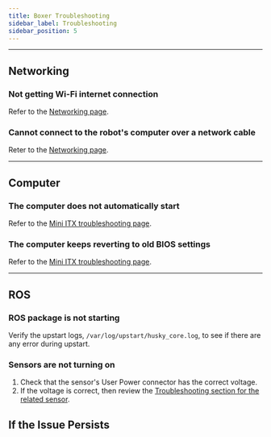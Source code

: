 ```yaml
---
title: Boxer Troubleshooting
sidebar_label: Troubleshooting
sidebar_position: 5
---
```



<ComponentIntroductionBoxer />

<ComponentSupportIntroduction />

---

## Networking

### Not getting Wi-Fi internet connection

Refer to the [Networking page](../../../ros/networking).

### Cannot connect to the robot's computer over a network cable

Reter to the [Networking page](../../../ros/networking).

---

## Computer

### The computer does not automatically start

Refer to the [Mini ITX troubleshooting page](../../accessories/computers/mini_itx).

### The computer keeps reverting to old BIOS settings

Refer to the [Mini ITX troubleshooting page](../../accessories/computers/mini_itx).

---

## ROS

### ROS package is not starting

Verify the upstart logs, `/var/log/upstart/husky_core.log`, to see if there are any error during upstart.

### Sensors are not turning on

1.  Check that the sensor's User Power connector has the correct voltage.
2.  If the voltage is correct, then review the [Troubleshooting section for the related sensor](../../accessories/sensors).

## If the Issue Persists

<Support />
